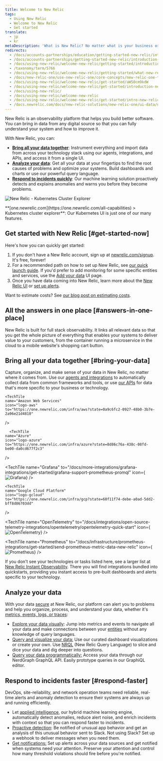 ```yaml
---
title: Welcome to New Relic
tags:
  - Using New Relic
  - Welcome to New Relic
  - Get started
translate:
  - jp
  - kr
metaDescription: 'What is New Relic? No matter what is your business or role, learn how to make the most of our suite of digital intelligence products.'
redirects:
  - /docs/accounts-partnerships/education/getting-started-new-relic/introduction-new-relic
  - /docs/accounts-partnerships/getting-started-new-relic/introduction-new-relic
  - /docs/using-new-relic/welcome-new-relic/getting-started/introduction-new-relic
  - /taxonomy/term/5766
  - /docs/using-new-relic/welcome-new-relic/getting-started/what-new-relic-can-do-you
  - /docs/new-relic-one/use-new-relic-one/core-concepts/new-relic-one-transition-guide-july-2020
  - /docs/using-new-relic/welcome-new-relic/get-started/aW50cm9kdW
  - /docs/using-new-relic/welcome-new-relic/get-started/introduction-new-relic
  - /docs/using-new-relic/
  - /docs/using-new-relic/welcome-new-relic
  - /docs/using-new-relic/welcome-new-relic/get-started/intro-new-relic
  - /docs.newrelic.com/docs/new-relic-solutions/new-relic-one/ui-data/new-relic-feature-end-life-announcements-july-2020
---
```






New Relic is an observability platform that helps you build better software. You can bring in data from any digital source so that you can fully understand your system and how to improve it.

With New Relic, you can:

* **[Bring all your data together](#bring-your-data)**: Instrument everything and import data from across your technology stack using our agents, integrations, and APIs, and access it from a single UI.
* [**Analyze your data**](#analyze-your-data): Get all your data at your fingertips to find the root causes of problems and optimize your systems. Build dashboards and charts or use our powerful query language.
* **[Respond to incidents quickly](#respond-faster)**: Our machine learning solution proactively detects and explains anomalies and warns you before they become problems.

<img
  title="2020-04-28-17.26.02.gif"
  alt="New Relic - Kubernetes Cluster Explorer"
  src={kubernetesNewRelicKubernetesClusterExplorer}
/>

<figcaption>
  **[one.newrelic.com](https://one.newrelic.com/all-capabilities) > Kubernetes cluster explorer**: Our Kubernetes UI is just one of our many features.
</figcaption>

## Get started with New Relic [#get-started-now]

Here's how you can quickly get started:

1. If you don't have a New Relic account, sign up at [newrelic.com/signup](https://newrelic.com/signup). It's free, forever!
2. For a recommended path on how to set up New Relic, see [our quick launch guide](/docs/new-relic-solutions/get-started/quick-launch-guide). If you'd prefer to add monitoring for some specific entities and services, use the [Add your data](https://one.newrelic.com/launcher/nr1-core.settings?pane=eyJuZXJkbGV0SWQiOiJ0dWNzb24ucGxnLWluc3RydW1lbnQtZXZlcnl0aGluZyJ9) UI page. 
3. Once you have data coming into New Relic, learn more about the [New Relic UI](/docs/new-relic-one/use-new-relic-one/get-started/introduction-new-relic-one) or [set up alerts](/docs/alerts-applied-intelligence/new-relic-alerts/get-started/introduction-alerts/).

Want to estimate costs? See [our blog post on estimating costs](https://newrelic.com/blog/nerdlog/estimate-data-cost). 

## All the answers in one place [#answers-in-one-place]

New Relic is built for full stack observability. It links all relevant data so that you get the whole picture of everything that enables your systems to deliver value to your customers, from the container running a microservice in the cloud to a mobile website's shopping cart button.

## Bring all your data together [#bring-your-data]

Capture, organize, and make sense of your data in New Relic, no matter where it comes from. Use our [agents and integrations](/docs/infrastructure/host-integrations/get-started/introduction-host-integrations/) to automatically collect data from common frameworks and tools, or use [our APIs](/docs/apis/get-started/intro-apis/introduction-new-relic-apis) for data that's more specific to your business or technology.

<TechTileGrid>
  <TechTile
    name="Android agent"
    icon="logo-android-color"
    to="https://one.newrelic.com/nr1-core/mobile-redirectors/mobile-new-application?state=33395854-87f5-42c3-ba66-c5139ffe9603"
  />

    <TechTile
    name="Amazon Web Services"
    icon="logo-aws"
    to="https://one.newrelic.com/infra/aws?state=0a9c6fc2-0927-48b0-3b7e-2a96e21d4810"
  />

      <TechTile
    name="Azure"
    icon="logo-azure"
    to="https://one.newrelic.com/infra/azure?state=8d86c76a-438c-08fd-be00-da0cd677f2c3"
  />

  <TechTile
    name="Browser agent"
    icon="logo-javascript"
    to="https://one.newrelic.com/nr1-core/browser-redirectors/browser-new-application"
  />

  <TechTile
    name="C SDK"
    icon="logo-c"
    to="https://one.newrelic.com/nr1-core?state=4bb150a3-4e8a-0c89-56ba-32e99f6dadce"
  />

  <TechTile
    name="Grafana"
    to="/docs/more-integrations/grafana-integrations/get-started/grafana-support-prometheus-promql"
    icon={<img variant="TechTile" src={apmGrafana} alt="Grafana"/>}
  />

  <TechTile
    name="Go agent"
    icon="logo-go"
    to="https://one.newrelic.com/nr1-core?state=f310f9fd-96b5-7d5e-045e-b151331293ca"
  />

    <TechTile
    name="Google Cloud Platform"
    icon="logo-gcloud"
    to="https://one.newrelic.com/infra/gcp?state=60f11f74-debe-a0ad-5dd2-bff8d86703dd"
  />

  <TechTile
    name="Infrastructure agent (Linux)"
    icon="logo-linux"
    to="https://one.newrelic.com/nr1-core?state=5b7e379f-15ec-a586-2193-7f9e0db0b37d"
  />

  <TechTile
    name="Infrastructure agent (Windows)"
    icon="logo-windows"
    to="https://one.newrelic.com/nr1-core?state=37bb5f20-2cbf-f232-03da-ad5cef52302c"
  />


  <TechTile
    name="iOS agent (XCFramework)"
    icon="logo-apple-color"
    to="https://one.newrelic.com/nr1-core/mobile-redirectors/mobile-new-application?state=0fcb563f-3bd9-5e9c-3c55-7555b9c2c764"
  />

  <TechTile
    name="Java agent"
    icon="logo-java"
    to="https://one.newrelic.com/nr1-core?state=f378c92c-1d6a-dc90-c26c-0c2ad930959a"
  />

  <TechTile
    name="Kubernetes integration"
    icon="logo-kubernetes"
    to="https://one.newrelic.com/nr1-core?state=19e504e9-07ab-9e58-c6c6-81583122c5d5"
  />

  <TechTile
    name="Logs"
    icon="logo-newrelic"
    to="https://one.newrelic.com/nr1-core?state=5b7e379f-15ec-a586-2193-7f9e0db0b37d"
  />

  <TechTile
    name=".NET agent"
    icon="logo-dotnet"
    to="https://one.newrelic.com/nr1-core?state=fcaeee53-614a-4c29-92ee-694e0b128368"
  />

  <TechTile
    name="Network monitoring"
    icon="logo-newrelic"
    to="https://one.newrelic.com/network-performance-monitoring"
  />

  <TechTile
    name="Node.js agent"
    icon="logo-nodejs"
    to="https://one.newrelic.com/nr1-core?state=c872674f-2350-7ec3-125f-a4335255e180"
  />

  <TechTile
    name="OpenTelemetry"
    to="/docs/integrations/open-source-telemetry-integrations/opentelemetry/opentelemetry-quick-start"
    icon={<img variant="TechTile" src={apmOpentelemetry} alt="OpenTelemetry"/>}
  />

  <TechTile
    name="PHP agent"
    icon="logo-php"
    to="https://one.newrelic.com/nr1-core?state=77aab820-3aaf-066b-c3fc-2f3437b403a8"
  />

  <TechTile
    name="Prometheus"
    to="/docs/infrastructure/prometheus-integrations/get-started/send-prometheus-metric-data-new-relic"
    icon={<img variant="TechTile" src={apmPrometheus} alt="Prometheus"/>}
  />

  <TechTile
    name="Python agent"
    icon="logo-python"
    to="https://one.newrelic.com/nr1-core?state=1ed82004-2854-1a4a-2a91-69302832ccc0"
  />

  <TechTile
    name="Ruby agent"
    icon="logo-ruby"
    to="https://one.newrelic.com/nr1-core?state=d69143ab-605c-579b-25bf-cc6e5fee5b80"
  />

</TechTileGrid>

If you don't see your technologies or tasks listed here, see a larger list at [New Relic Instant Observability](https://newrelic.com/instant-observability/). There you will find integrations bundled into quickstarts, providing you instant access to pre-built dashboards and alerts specific to your technology.

## Analyze your data

With your data [secure](/docs/security/new-relic-security/compliance/data-encryption) at New Relic, our platform can alert you to problems and help you organize, process, and understand your data, whether it's [metrics, events, logs, or traces](https://newrelic.com/platform/telemetry-data-101/):

* [Explore your data visually](/docs/query-your-data/explore-query-data/data-explorer/introduction-data-explorer): Jump into metrics and events to navigate all your data and make connections between your [entities](/docs/new-relic-one/use-new-relic-one/core-concepts/what-entity-new-relic) without any knowledge of query languages.
* [Query and visualize your data:](/docs/chart-builder/use-chart-builder/get-started/introduction-chart-builder) Use our curated dashboard visualizations or create your own. Use [NRQL](/docs/query-data/nrql-new-relic-query-language/getting-started/introduction-nrql) (New Relic Query Language) to slice and dice your data and dig deeper into questions.
* [Query your data programmatically:](/docs/apis/nerdgraph/get-started/introduction-new-relic-nerdgraph) Access your data through our NerdGraph GraphQL API. Easily prototype queries in our GraphiQL editor.

## Respond to incidents faster [#respond-faster]

DevOps, site-reliability, and network operation teams need reliable, real-time alerts and anomaly detection to ensure their systems are always up and running efficiently.

* Let [applied intelligence](/docs/new-relic-one/use-new-relic-one/new-relic-ai/introduction-new-relic-ai), our hybrid machine learning engine, automatically detect anomalies, reduce alert noise, and enrich incidents with context so that you can respond faster to incidents.
* [Proactive detection](/docs/new-relic-one/use-new-relic-one/new-relic-ai/proactive-detection-new-relic-ai): Be notified of unusual app behavior and get an analysis of this unusual behavior sent to Slack. Not using Slack? Set up a webhook to deliver messages when you need them.
* [Get notifications:](/docs/alerts/new-relic-alerts/getting-started/introduction-new-relic-alerts) Set up alerts across your data sources and get notified when systems need your attention. Preserve your attention and control how many threshold violations should fire before you're notified.
